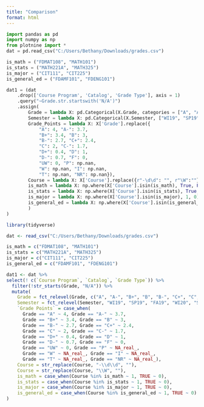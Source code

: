 ```yaml
---
title: "Comparison"
format: html
---
```



```python
import pandas as pd
import numpy as np
from plotnine import *
dat = pd.read_csv("C:/Users/Bethany/Downloads/grades.csv")
```

```python
is_math = ("FDMAT108", "MATH101")
is_stats = ("MATH221A", "MATH325")
is_major = ("CIT111", "CIT225")
is_general_ed = ("FDAMF101", "FDENG101")
```

```python
dat1 = (dat
    .drop(['Course Program', 'Catalog', 'Grade Type'], axis = 1)
    .query("~Grade.str.startswith('N/A')")
    .assign(
        Grade = lambda X: pd.Categorical(X.Grade, categories = ["A", "A-", "B+", "B", "B-", "C+", "C", "C-", "D+", "D", "D-", "F", "P", "W"]), 
        Semester = lambda X: pd.Categorical(X.Semester, ["WI19", "SP19", "FA19", "WI20", "SP20", "FA20", "WI21", "SP21", "FA21", "WI22", "SP22", "FA22"]),
        Grade_Points = lambda X: X['Grade'].replace({
            "A": 4, "A-": 3.7,
            "B+": 3.4, "B": 3,
            "B-": 2.7, "C+": 2.4,
            "C": 2, "C-": 1.7,
            "D+": 0.4, "D": 1,
            "D-": 0.7, "F": 0,
            "UW": 0, "P": np.nan,
            "W": np.nan, "I": np.nan,
            "T": np.nan, "NR": np.nan}),
        Course = lambda X: X['Course'].replace({r"-\d\d": "", r"\W":""}, regex=True),
        is_math = lambda X: np.where(X['Course'].isin(is_math), True, False), 
        is_stats = lambda X: np.where(X['Course'].isin(is_stats), True, False), 
        is_major = lambda X: np.where(X['Course'].isin(is_major), 1, 0), 
        is_general_ed = lambda X: np.where(X['Course'].isin(is_general_ed), 1, 0)
        )
)
```



```r
library(tidyverse)

dat <- read_csv("C:/Users/Bethany/Downloads/grades.csv")
```

```r
is_math = c("FDMAT108", "MATH101")
is_stats = c("MATH221A", "MATH325")
is_major = c("CIT111", "CIT225")
is_general_ed = c("FDAMF101", "FDENG101")
```

```r
dat1 <- dat %>% 
select(! c(`Course Program`, `Catalog`, `Grade Type`)) %>% 
  filter(!str_starts(Grade, "N/A")) %>% 
  mutate(
    Grade = fct_relevel(Grade, c("A", "A-", "B+", "B", "B-", "C+", "C", "C-", "D+", "D", "D-", "F", "P", "W")), 
    Semester = fct_relevel(Semester, "WI19", "SP19", "FA19", "WI20", "SP20", "FA20", "WI21", "SP21", "FA21", "WI22", "SP22", "FA22"), 
    `Grade Points` = case_when(
      Grade == "A" ~ 4, Grade == "A-" ~ 3.7, 
      Grade == "B+" ~ 3.4, Grade == "B" ~ 3,
      Grade == "B-" ~ 2.7, Grade == "C+" ~ 2.4,
      Grade == "C" ~ 2, Grade == "C-" ~ 1.7,
      Grade == "D+" ~ 0.4, Grade == "D" ~ 1,
      Grade == "D-" ~ 0.7, Grade == "F" ~ 0,
      Grade == "UW" ~ 0, Grade == "P" ~ NA_real_,
      Grade == "W" ~ NA_real_, Grade == "I" ~ NA_real_,
      Grade == "T" ~ NA_real_, Grade == "NR" ~ NA_real_), 
    Course = str_replace(Course, "-\\d\\d", ""), 
    Course = str_replace(Course, "\\W", ""), 
    is_math = case_when(Course %in% is_math ~ 1, TRUE ~ 0),
    is_stats = case_when(Course %in% is_stats ~ 1, TRUE ~ 0), 
    is_major = case_when(Course %in% is_major ~ 1, TRUE ~ 0), 
    is_general_ed = case_when(Course %in% is_general_ed ~ 1, TRUE ~ 0)
)
```
